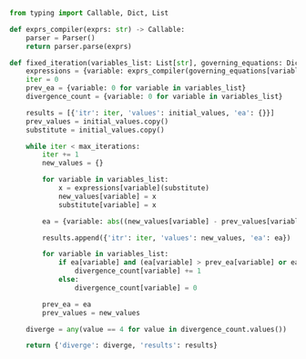 ```py
from typing import Callable, Dict, List

def exprs_compiler(exprs: str) -> Callable:
    parser = Parser()
    return parser.parse(exprs)

def fixed_iteration(variables_list: List[str], governing_equations: Dict[str, str], initial_values: Dict[str, float], stopping_criteria: str, max_iterations: int, max_error: float) -> Dict:
    expressions = {variable: exprs_compiler(governing_equations[variable]) for variable in variables_list}
    iter = 0
    prev_ea = {variable: 0 for variable in variables_list}
    divergence_count = {variable: 0 for variable in variables_list}

    results = [{'itr': iter, 'values': initial_values, 'ea': {}}]
    prev_values = initial_values.copy()
    substitute = initial_values.copy()

    while iter < max_iterations:
        iter += 1
        new_values = {}

        for variable in variables_list:
            x = expressions[variable](substitute)
            new_values[variable] = x
            substitute[variable] = x

        ea = {variable: abs((new_values[variable] - prev_values[variable]) / new_values[variable]) * 100 if new_values[variable] != 0 else None for variable in variables_list}

        results.append({'itr': iter, 'values': new_values, 'ea': ea})

        for variable in variables_list:
            if ea[variable] and (ea[variable] > prev_ea[variable] or ea[variable] > 50):
                divergence_count[variable] += 1
            else:
                divergence_count[variable] = 0

        prev_ea = ea
        prev_values = new_values

    diverge = any(value == 4 for value in divergence_count.values())

    return {'diverge': diverge, 'results': results}

```
